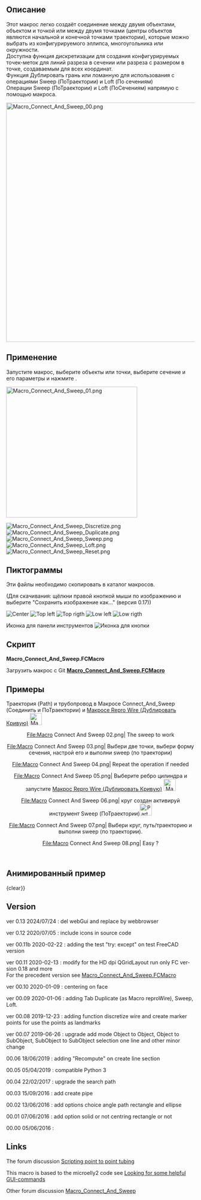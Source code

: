 <languages/>

{{Macro/ru
|Name= Макрос Соединить и ПоТраектории (Connect And Sweep)
|Icon=Macro_Connect_And_Sweep.png
|Description={{ColoredText|#ff0000|#ffffff|Новая версия GUI, модифицированная для HD dpi (QGridLayout), работает только с FC версии 0.18 и выше (PySide2 Qt5)}} <br/> <br/> Этот макрос легко создаёт соединение между двумя объектами, объектом и точкой или между двумя точками, или вдоль выбранной ломанной (центры объектов являются начальной и конечной точками траектории), их можно выбрать из конфигурируемого эллипса, многоугольника или окружности.<br/>Доступна функция дискретизации для создания конфигурируемых точек-меток для линий разреза в сечении или разреза с размером в точке, создаваемым для всех координат.<br/>Функция Дублировать грань или Ломанную для использования с операциями Sweep  (ВдольТраектории) и Loft (ПоСечениям)<br/>Операции Sweep (ПоТраектории) и Loft (ПоСечениям) напрямую с помощью макроса.<br/>Центрирование балки на грани<br/>
|Author=Mario52
|Version=0.13
|Date=2024-07-21
|FCVersion=0.18 и выше
|Download=[https://wiki.freecad.org/images/c/c9/Macro_Connect_And_Sweep.png ToolBar Icon]<br/>
}}

<span id="Description"></span>
== Описание ==

Этот макрос легко создаёт соединение между двумя объектами, объектом и точкой или между двумя точками (центры объектов являются начальной и конечной точками траектории), которые можно выбрать из конфигурируемого эллипса, многоугольника или окружности.<br/>Доступна функция дискретизации для создания конфигурируемых точек-меток для линий разреза в сечении или разреза с размером в точке, создаваемым для всех координат.<br/>Функция Дублировать грань или ломанную для использования с операциями Sweep (ПоТраектории) и Loft (По сечениям)<br/>Операции Sweep (ПоТраектории) и Loft (ПоСечениям) напрямую с помощью макроса.

{{Codeextralink|https://gist.githubusercontent.com/mario52a/3ec67a3711202dab69592ce53b938924/raw/984cd58c1d64dd391062025cfa82a698c7268e66/Macro_Connect_And_Sweep.FCMacro}}

[[File:Macro_Connect_And_Sweep_00.png|640px]]
{{Caption|Macro_Connect_And_Sweep}}

<span id="Usage"></span>
== Применение ==

Запустите макрос, выберите объекты или точки, выберите сечение и его параметры и нажмите {{KEY|Create - Создать}}.

[[File:Macro_Connect_And_Sweep_01.png|350px]]
{{Caption|Макрос Соединить и ПоТраектории (Connect And Sweep)}}

[[File:Macro_Connect_And_Sweep_Discretize.png]]
{{Caption|Discretize}}
[[File:Macro_Connect_And_Sweep_Duplicate.png]]
{{Caption|Duplicate}}
[[File:Macro_Connect_And_Sweep_Sweep.png]]
{{Caption|Sweep}}
[[File:Macro_Connect_And_Sweep_Loft.png]]
{{Caption|Loft}}
[[File:Macro_Connect_And_Sweep_Reset.png]]
{{Caption|Reset}}

<span id="Images"></span>
== Пиктограммы ==

Эти файлы необходимо скопировать в каталог макросов.

(Для скачивания: щёлкни правой кнопкой мыши по изображению и выберите "Сохранить изображение как..." (версия 0.17))

[[File:Macro_Connect_And_Sweep_CE.png|Center]]  [[File:Macro_Connect_And_Sweep_TL.png|Top left]] [[File:Macro_Connect_And_Sweep_TR.png|Top rigth]]  [[File:Macro_Connect_And_Sweep_LL.png|Low left]]  [[File:Macro_Connect_And_Sweep_LR.png|Low rigth]]

Иконка для панели инструментов [[File:Macro_Connect_And_Sweep.png|Иконка для кнопки]]

<span id="Script"></span>
==Скрипт==

''' Macro_Connect_And_Sweep.FCMacro''' 

Загрузить макрос с Git [https://gist.github.com/mario52a/3ec67a3711202dab69592ce53b938924 ''' Macro_Connect_And_Sweep.FCMacro''']

<span id="Example"></span>
== Примеры ==

Траектория (Path) и трубопровод в Макросе Connect_And_Sweep (Соединить и ПоТраектории) и [[Macro_Repro_Wire/ru|Макросе Repro Wire (Дублировать Кривую)]] [[File:Macro_ReproWire.png|32px]]

<center>
<gallery widths="400" heights="300">
File:Macro Connect And Sweep 02.png| The sweep to work
</gallery>
</center>
<center>
<gallery widths="400" heights="300">
File:Macro Connect And Sweep 03.png| Выбери две точки, выбери форму сечения, настрой его и выполни sweep (по траектории)
</gallery>
</center>
<center>
<gallery widths="400" heights="300">
File:Macro Connect And Sweep 04.png| Repeat the operation if needed 
</gallery>
</center>
<center>
<gallery widths="400" heights="300">
File:Macro Connect And Sweep 05.png| Выберите ребро цилиндра и запустите [[Macro_Repro_Wire/ru|Макрос Repro Wire (Дублировать Кривую)]] [[File:Macro_ReproWire.png|32px]]
</gallery>
</center>
<center>
<gallery widths="400" heights="300">
File:Macro Connect And Sweep 06.png| круг создан активируй инструмент Sweep (ПоТраектории)[[File:Part_Sweep.png|32px]]
</gallery>
</center>
<center>
<gallery widths="400" heights="300">
File:Macro Connect And Sweep 07.png| Выбери круг, путь/траекторию и выполни sweep (по траектории).
</gallery>
</center>
<center>
<gallery widths="400" heights="300">
File:Macro Connect And Sweep 08.png| Easy ?
</gallery>
</center>
<br />

<span id="Animated_example"></span>
==Анимированный пример==

{{Caption|align=center|
[[File:Macro Connect And Sweep Sweep2.gif]]}}
{clear}}

{{Caption|align=center|
Объект и Объект, связь между центром boundBox (очерченнойОбласти) объекта 1 и центром boundBox объекта 2
[[File:Connect_And_Sweep_01_Object_Object.gif]]}}
{{clear}}

{{Caption|align=center|
Объект SubObject (ПодОбъект), соединение центр boundBox (очерченнойОбласти) объекта 1 и центр  boundBox SubObject 1
[[File:Connect_And_Sweept_02_Object_SubObject.gif]]}}
{{clear}}

{{Caption|align=center|
<div lang="en" dir="ltr" class="mw-content-ltr">
SubObject SubObject, the connection boundBox center Subobject 1 and boundBox center Subobject 2
</div>
[[File:Connect_And_Sweep_03_SubObject_SubObject.gif]]}}
{{clear}}

{{Caption|align=center|
<div lang="en" dir="ltr" class="mw-content-ltr">
Connect And Sweep Direction one object selected or Subobject selected
</div>
[[File:Connect And Sweep 4 Direction.gif]]}}
{{clear}}

{{Caption|align=center|
<div lang="en" dir="ltr" class="mw-content-ltr">
Detect Error of mode selection, if one error of selection is created the mode change to mode 3 and the mode 3 line is colored in orange
</div>
[[File:Connect_And_Sweep_05_Detect_Error.gif]]}}
{{clear}}

<div lang="en" dir="ltr" class="mw-content-ltr">
==Version==
</div>

<div lang="en" dir="ltr" class="mw-content-ltr">
ver 0.13 2024/07/24 : del webGui and replace by webbrowser
</div>

<div lang="en" dir="ltr" class="mw-content-ltr">
ver 0.12 2020/07/05 : include icons in source code
</div>

<div lang="en" dir="ltr" class="mw-content-ltr">
ver 00.11b 2020-02-22 : adding the test "try:  except" on test FreeCAD version
</div>

<div lang="en" dir="ltr" class="mw-content-ltr">
ver 00.11 2020-02-13 : modify for the HD dpi QGridLayout run only FC version 0.18 and more <br/> For the precedent version see [https://gist.githubusercontent.com/mario52a/3ec67a3711202dab69592ce53b938924/raw/b3554916e0dce63644a2d4d3f88ef114b5e1e390/Macro_Connect_And_Sweep.FCMacro Macro_Connect_And_Sweep.FCMacro]
</div>

<div lang="en" dir="ltr" class="mw-content-ltr">
ver 00.10 2020-01-09 : centering on face
</div>

<div lang="en" dir="ltr" class="mw-content-ltr">
ver 00.09 2020-01-06 : adding Tab Duplicate (as Macro reproWire), Sweep, Loft.
</div>

<div lang="en" dir="ltr" class="mw-content-ltr">
ver 00.08 2019-12-23 : adding function discretize wire and create marker points for use the points as landmarks
</div>

<div lang="en" dir="ltr" class="mw-content-ltr">
ver 00.07 2019-06-26 : upgrade add mode Object to Object, Object to SubObject, SubObject to SubObject selection one line and other minor change
</div>

<div lang="en" dir="ltr" class="mw-content-ltr">
00.06 18/06/2019 : adding "Recompute" on create line section
</div>

<div lang="en" dir="ltr" class="mw-content-ltr">
00.05 05/04/2019 : compatible Python 3
</div>

<div lang="en" dir="ltr" class="mw-content-ltr">
00.04 22/02/2017 : upgrade the search path
</div>

<div lang="en" dir="ltr" class="mw-content-ltr">
00.03 15/09/2016 : add create pipe
</div> 

<div lang="en" dir="ltr" class="mw-content-ltr">
00.02 13/06/2016 : add options choice angle path rectangle and ellipse
</div>

<div lang="en" dir="ltr" class="mw-content-ltr">
00.01 07/06/2016 : add option solid or not centring rectangle or not
</div>

<div lang="en" dir="ltr" class="mw-content-ltr">
00.00 05/06/2016 :
</div>

<div lang="en" dir="ltr" class="mw-content-ltr">
==Links==
</div>

<div lang="en" dir="ltr" class="mw-content-ltr">
The forum discussion [https://forum.freecad.org/viewtopic.php?f=22&t=15833 Scripting point to point tubing]
</div>

<div lang="en" dir="ltr" class="mw-content-ltr">
This macro is based to the microelly2 code see [https://forum.freecad.org/viewtopic.php?t=7029#p56746 Looking for some helpful GUI-commands]
</div>

<div lang="en" dir="ltr" class="mw-content-ltr">
Other forum discussion [https://forum.freecad.org/viewtopic.php?f=22&t=35432 Macro_Connect_And_Sweep]
</div>

{{clear}}